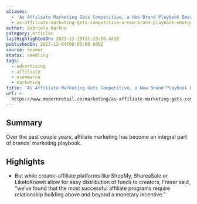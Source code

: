 ```yaml
---
aliases:
  - 'As Affiliate Marketing Gets Competitive, a New Brand Playbook Emerges'
  - as-affiliate-marketing-gets-competitive-a-new-brand-playbook-emerges
author: Gabriela Barkho
category: articles
lastHighlightedOn: 2023-12-25T21:23:56.443Z
publishedOn: 2023-12-04T00:00:00.000Z
source: reader
status: seedling
tags:
  - advertising
  - affiliate
  - ecommerce
  - marketing
title: 'As Affiliate Marketing Gets Competitive, a New Brand Playbook Emerges'
url: >-
  https://www.modernretail.co/marketing/as-affiliate-marketing-gets-competitive-a-new-brand-playbook-emerges/?utm_source=mrdis&utm_campaign=ecommerceweekly&utm_medium=email
---
```

## Summary

Over the past couple years, affiliate marketing has become an integral part of brands’ marketing playbook.

## Highlights

- But while creator-affiliate platforms like ShopMy, ShareaSale or LiketoKnowit allow for easy distribution of funds to creators, Fraser said, “we’ve found that the most successful affiliate programs require relationship building above and beyond a monetary incentive.”
